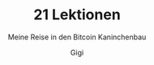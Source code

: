 ---
type: learn/book
title: 21 Lektionen
subtitle: Meine Reise in den Bitcoin Kaninchenbau
summary: >
  In 21 Kapitel erklärt der Autor, welche philosophische, ökonomische und technologische Erkenntnisse er gewinnen konnte, seitdem er sich mit dem Thema Bitcoin auseinander gesetzt hat. Das Buch gibt spannende Einsichten in viele verschiedene Teile des Bitcoin Ökosystems. 
author: Gigi
href: https://aprycot.media/shop/21-lektionen/
src: https://cdn.pocketbitcoin.com/DAFQ-uzH6JE/971c0f53-8421-44ae-94b0-dc14589ca546.png?width=333&height=500&placeholder=data:image/png;base64,iVBORw0KGgoAAAANSUhEUgAAAAIAAAAECAIAAAArjXluAAAACXBIWXMAAA7EAAAOxAGVKw4bAAAAJUlEQVQImWP4/+/L/+9vGAriHLvLwxm0pBikGRgY7l3cfXjbbADN/w0ZcVCdkgAAAABJRU5ErkJggg==
---